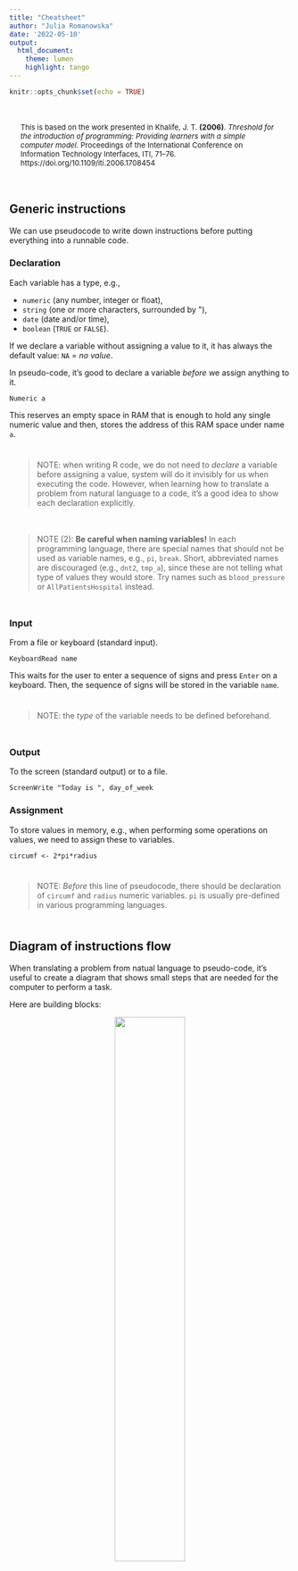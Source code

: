 ```yaml
---
title: "Cheatsheet"
author: "Julia Romanowska"
date: '2022-05-10'
output: 
  html_document:
    theme: lumen
    highlight: tango
---
```


```r
knitr::opts_chunk$set(echo = TRUE)
```

<div class="alert-info" style="padding: 20px; border-radius: 10px; font-size: small">
This is based on the work presented in Khalife, J. T. **(2006)**. 
_Threshold for the introduction of programming: Providing learners with a_
_simple computer model._ Proceedings of the International Conference on
Information Technology Interfaces, ITI, 71–76. 
https://doi.org/10.1109/iti.2006.1708454
</div>

## Generic instructions

We can use pseudocode to write down instructions before putting everything
into a runnable code.

### Declaration

Each variable has a type, e.g.,

- `numeric` (any number, integer or float),
- `string` (one or more characters, surrounded by \"),
- `date` (date and/or time),
- `boolean` (`TRUE` or `FALSE`).

If we declare a variable without assigning a value to it, it has always
the default value: `NA` = _no value_.

In pseudo-code, it's good to declare a variable _before_ we assign anything
to it.

```
Numeric a
```

This reserves an empty space in RAM that is enough to hold any single numeric
value and then, stores the address of this RAM space under name `a`.

<div class="alert-success" style="padding: 10px; border-radius: 10px;">
> NOTE: when writing R code, we do not need to _declare_ a variable before
> assigning a value, system will do it invisibly for us when executing the code.
> However, when learning how to translate a problem from natural language to a
> code, it's a good idea to show each declaration explicitly.
</div>

<div class="alert-success" style="padding: 10px; border-radius: 10px;">
> NOTE (2): **Be careful when naming variables!** In each programming
> language, there are special names that should not be used as variable
> names, e.g., `pi`, `break`. Short, abbreviated names are discouraged (e.g.,
> `dnt2`, `tmp_a`), since these are not telling what type of values they 
> would store. Try names such as `blood_pressure` or `AllPatientsHospital` instead.
</div>

### Input

From a file or keyboard (standard input).

```
KeyboardRead name
```

This waits for the user to enter a sequence of signs and press `Enter` on a
keyboard. Then, the sequence of signs will be stored in the variable `name`.

<div class="alert-success" style="padding: 10px; border-radius: 10px;">
> NOTE: the _type_ of the variable needs to be defined beforehand.
</div>

### Output

To the screen (standard output) or to a file.

```
ScreenWrite "Today is ", day_of_week
```

### Assignment

To store values in memory, e.g., when performing some operations on values,
we need to assign these to variables.

```
circumf <- 2*pi*radius
```

<div class="alert-success" style="padding: 10px; border-radius: 10px;">
> NOTE: _Before_ this line of pseudocode, there should be declaration of
> `circumf` and `radius` numeric variables. `pi` is usually pre-defined in
> various programming languages.
</div>

## Diagram of instructions flow

When translating a problem from natual language to pseudo-code, it's useful
to create a diagram that shows small steps that are needed for the computer
to perform a task.

Here are building blocks:

<center>
<img src="figs/Khalife_2006_fig_flowchart1.jpg" style="width: 50%;">
</center>

